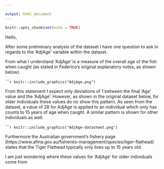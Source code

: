 ```yaml
---

output: html_document
---
```


```r
knitr::opts_chunk$set(echo = TRUE)
```

Hello,

After some preliminary analysis of the dataset I have one question to ask in regards to the 'AdjAge' variable within the dataset.

From what I understand 'AdjAge' is a measure of the overall age of the fish when caught (as stated in Federico's original explanatory notes, as shown below).

``````r
knitr::include_graphics("AdjAge.png")
```

From this statement I expect only deviations of 1 between the final 'Age' value and the 'AdjAge'. However, as shown in the original dataset below, for older individuals these values 
do no show this pattern. As seen from the dataset, a value of 28 for AdjAge is applied to an individual which only has counts to 15 years of age when caught. A similar pattern is 
shown for other individuals as well.

``````r
knitr::include_graphics("AdjAge-datasheet.png")
```

Furthermore the Australian government's fishery page (https://www.afma.gov.au/fisheries-management/species/tiger-flathead) states that the Tiger Flathead typically only lives up to 15 years old.

I am just wondering where these values for 'AdjAge' for older individuals come from 
